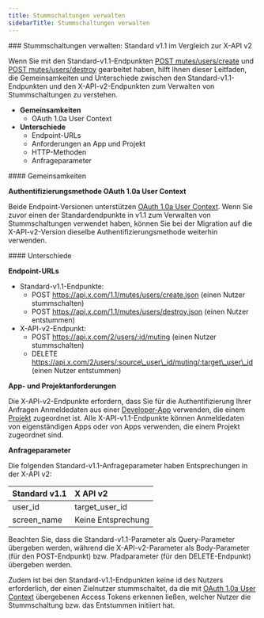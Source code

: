 ```yaml
---
title: Stummschaltungen verwalten
sidebarTitle: Stummschaltungen verwalten
---
```



<div id="manage-mutes-standard-v11-compared-to-x-api-v2">
  ### Stummschaltungen verwalten: Standard v1.1 im Vergleich zur X-API v2
</div>

Wenn Sie mit den Standard-v1.1-Endpunkten [POST mutes/users/create](https://developer.x.com/en/docs/twitter-api/v1/accounts-and-users/mute-block-report-users/api-reference/post-mutes-users-create) und [POST mutes/users/destroy](https://developer.x.com/en/docs/twitter-api/v1/accounts-and-users/mute-block-report-users/api-reference/post-mutes-users-destroy) gearbeitet haben, hilft Ihnen dieser Leitfaden, die Gemeinsamkeiten und Unterschiede zwischen den Standard-v1.1-Endpunkten und den X-API-v2-Endpunkten zum Verwalten von Stummschaltungen zu verstehen.

- **Gemeinsamkeiten**
  - OAuth 1.0a User Context
- **Unterschiede**
  - Endpoint-URLs
  - Anforderungen an App und Projekt
  - HTTP-Methoden
  - Anfrageparameter
     

<div id="similarities">
  #### Gemeinsamkeiten
</div>

**Authentifizierungsmethode OAuth 1.0a User Context**

Beide Endpoint-Versionen unterstützen [OAuth 1.0a User Context](https://developer.x.com/content/developer-twitter/resources/fundamentals/authentication). Wenn Sie zuvor einen der Standardendpunkte in v1.1 zum Verwalten von Stummschaltungen verwendet haben, können Sie bei der Migration auf die X-API-v2-Version dieselbe Authentifizierungsmethode weiterhin verwenden.

<div id="differences">
  #### Unterschiede
</div>

**Endpoint-URLs**

- Standard-v1.1-Endpunkte:
  - POST https://api.x.com/1.1/mutes/users/create.json
    (einen Nutzer stummschalten)
  - POST https://api.x.com/1.1/mutes/users/destroy.json
    (einen Nutzer entstummen)
- X-API-v2-Endpunkt:
  - POST https://api.x.com/2/users/:id/muting
    (einen Nutzer stummschalten)
  - DELETE https://api.x.com/2/users/:source\_user\_id/muting/:target\_user\_id
    (einen Nutzer entstummen)

**App- und Projektanforderungen**

Die X-API-v2-Endpunkte erfordern, dass Sie für die Authentifizierung Ihrer Anfragen Anmeldedaten aus einer [Developer-App](/de/resources/fundamentals/developer-apps) verwenden, die einem [Projekt](/de/resources/fundamentals/projects) zugeordnet ist. Alle X-API-v1.1-Endpunkte können Anmeldedaten von eigenständigen Apps oder von Apps verwenden, die einem Projekt zugeordnet sind.

**Anfrageparameter**

Die folgenden Standard-v1.1-Anfrageparameter haben Entsprechungen in der X-API v2:

| Standard v1.1 | X API v2 |
| :--- | :--- |
| user\_id | target\_user\_id |
| screen\_name | Keine Entsprechung |

Beachten Sie, dass die Standard-v1.1-Parameter als Query-Parameter übergeben werden, während die X-API-v2-Parameter als Body-Parameter (für den POST-Endpunkt) bzw. Pfadparameter (für den DELETE-Endpunkt) übergeben werden.

Zudem ist bei den Standard-v1.1-Endpunkten keine id des Nutzers erforderlich, der einen Zielnutzer stummschaltet, da die mit [OAuth 1.0a User Context](/de/resources/fundamentals/authentication) übergebenen Access Tokens erkennen ließen, welcher Nutzer die Stummschaltung bzw. das Entstummen initiiert hat. 